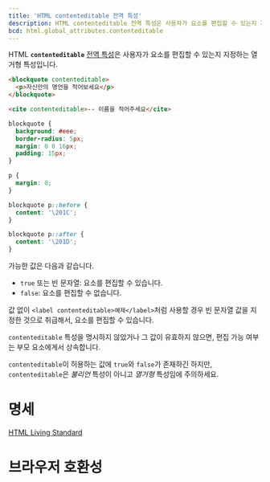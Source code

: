 ```yaml
---
title: 'HTML contenteditable 전역 특성'
description: HTML contenteditable 전역 특성은 사용자가 요소를 편집할 수 있는지 지정하는 열거형 특성입니다.
bcd: html.global_attributes.contenteditable
---
```


HTML **`contenteditable`** [전역 특성](.)은 사용자가 요소를 편집할 수 있는지 지정하는 열거형 특성입니다.

<HTMLDemo height={180}>

```html
<blockquote contenteditable>
  <p>자신만의 명언을 적어보세요</p>
</blockquote>

<cite contenteditable>-- 이름을 적어주세요</cite>
```

```css
blockquote {
  background: #eee;
  border-radius: 5px;
  margin: 0 0 16px;
  padding: 15px;
}

p {
  margin: 0;
}

blockquote p::before {
  content: '\201C';
}

blockquote p::after {
  content: '\201D';
}
```

</HTMLDemo>

가능한 값은 다음과 같습니다.

- `true` 또는 빈 문자열: 요소를 편집할 수 있습니다.
- `false`: 요소를 편집할 수 없습니다.

값 없이 `<label contenteditable>예제</label>`처럼 사용할 경우 빈 문자열 값을 지정한 것으로 취급해서, 요소를 편집할 수 있습니다.

`contenteditable` 특성을 명시하지 않았거나 그 값이 유효하지 않으면, 편집 가능 여부는 부모 요소에게서 상속합니다.

`contenteditable`이 허용하는 값에 `true`와 `false`가 존재하긴 하지만, `contenteditable`은 _불리언_ 특성이 아니고 _열거형_ 특성임에 주의하세요.

# 명세

[HTML Living Standard](https://html.spec.whatwg.org/multipage/interaction.html#attr-contenteditable)

# 브라우저 호환성

<BrowserCompat data={props.bcd} />
